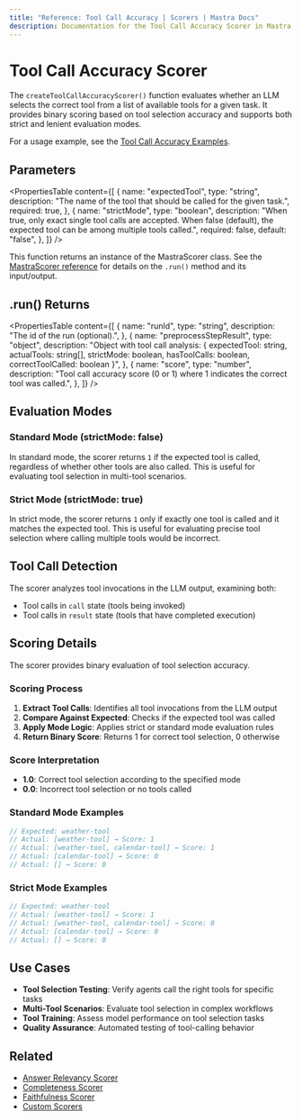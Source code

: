 ```yaml
---
title: "Reference: Tool Call Accuracy | Scorers | Mastra Docs"
description: Documentation for the Tool Call Accuracy Scorer in Mastra, which evaluates whether LLM outputs call the correct tool from available options.
---
```


# Tool Call Accuracy Scorer

The `createToolCallAccuracyScorer()` function evaluates whether an LLM selects the correct tool from a list of available tools for a given task. It provides binary scoring based on tool selection accuracy and supports both strict and lenient evaluation modes.

For a usage example, see the [Tool Call Accuracy Examples](/examples/scorers/tool-call-accuracy).

## Parameters

<PropertiesTable
  content={[
    {
      name: "expectedTool",
      type: "string",
      description: "The name of the tool that should be called for the given task.",
      required: true,
    },
    {
      name: "strictMode",
      type: "boolean",
      description: "When true, only exact single tool calls are accepted. When false (default), the expected tool can be among multiple tools called.",
      required: false,
      default: "false",
    },
  ]}
/>

This function returns an instance of the MastraScorer class. See the [MastraScorer reference](./mastra-scorer) for details on the `.run()` method and its input/output.

## .run() Returns

<PropertiesTable
  content={[
    {
      name: "runId",
      type: "string",
      description: "The id of the run (optional).",
    },
    {
      name: "preprocessStepResult",
      type: "object",
      description: "Object with tool call analysis: { expectedTool: string, actualTools: string[], strictMode: boolean, hasToolCalls: boolean, correctToolCalled: boolean }",
    },
    {
      name: "score",
      type: "number",
      description: "Tool call accuracy score (0 or 1) where 1 indicates the correct tool was called.",
    },
  ]}
/>

## Evaluation Modes

### Standard Mode (strictMode: false)

In standard mode, the scorer returns `1` if the expected tool is called, regardless of whether other tools are also called. This is useful for evaluating tool selection in multi-tool scenarios.

### Strict Mode (strictMode: true)

In strict mode, the scorer returns `1` only if exactly one tool is called and it matches the expected tool. This is useful for evaluating precise tool selection where calling multiple tools would be incorrect.

## Tool Call Detection

The scorer analyzes tool invocations in the LLM output, examining both:

- Tool calls in `call` state (tools being invoked)
- Tool calls in `result` state (tools that have completed execution)

## Scoring Details

The scorer provides binary evaluation of tool selection accuracy.

### Scoring Process

1. **Extract Tool Calls**: Identifies all tool invocations from the LLM output
2. **Compare Against Expected**: Checks if the expected tool was called
3. **Apply Mode Logic**: Applies strict or standard mode evaluation rules
4. **Return Binary Score**: Returns 1 for correct tool selection, 0 otherwise

### Score Interpretation

- **1.0**: Correct tool selection according to the specified mode
- **0.0**: Incorrect tool selection or no tools called

### Standard Mode Examples

```typescript
// Expected: weather-tool
// Actual: [weather-tool] → Score: 1
// Actual: [weather-tool, calendar-tool] → Score: 1
// Actual: [calendar-tool] → Score: 0
// Actual: [] → Score: 0
```

### Strict Mode Examples

```typescript
// Expected: weather-tool
// Actual: [weather-tool] → Score: 1
// Actual: [weather-tool, calendar-tool] → Score: 0
// Actual: [calendar-tool] → Score: 0
// Actual: [] → Score: 0
```

## Use Cases

- **Tool Selection Testing**: Verify agents call the right tools for specific tasks
- **Multi-Tool Scenarios**: Evaluate tool selection in complex workflows
- **Tool Training**: Assess model performance on tool selection tasks
- **Quality Assurance**: Automated testing of tool-calling behavior

## Related

- [Answer Relevancy Scorer](./answer-relevancy)
- [Completeness Scorer](./completeness)
- [Faithfulness Scorer](./faithfulness)
- [Custom Scorers](/docs/scorers/custom-scorers)